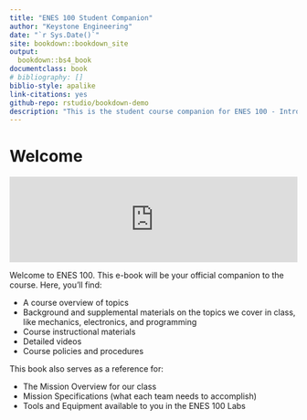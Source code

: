 ```yaml
---
title: "ENES 100 Student Companion"
author: "Keystone Engineering"
date: "`r Sys.Date()`"
site: bookdown::bookdown_site
output:
  bookdown::bs4_book
documentclass: book
# bibliography: []
biblio-style: apalike
link-citations: yes
github-repo: rstudio/bookdown-demo
description: "This is the student course companion for ENES 100 - Introduction to Engineering Design"
---
```


# Welcome

<iframe width="100%" src="https://www.youtube.com/embed/Q_vhxBqwAvg" title="YouTube video player" frameborder="0" allow="accelerometer; autoplay; clipboard-write; encrypted-media; gyroscope; picture-in-picture" allowfullscreen>

</iframe>

Welcome to ENES 100. This e-book will be your official companion to the course. Here, you'll find:

-   A course overview of topics
-   Background and supplemental materials on the topics we cover in class, like mechanics, electronics, and programming
-   Course instructional materials
-   Detailed videos
-   Course policies and procedures

This book also serves as a reference for:

-   The Mission Overview for our class
-   Mission Specifications (what each team needs to accomplish)
-   Tools and Equipment available to you in the ENES 100 Labs
